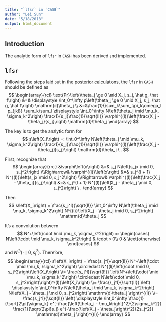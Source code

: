 ```yaml
---
title: "`lfsr` in `CASH`"
author: "Lei Sun"
date: "5/18/2018"
output: html_document
---
```


## Introduction

The analytic form of `lfsr` in `CASH` has been derived and implemented.

## `lfsr`

Following the steps laid out in the [posterior calculations](gd_lik_2.html), the `lfsr` in `CASH` should be defined as
$$
\begin{array}{rcl}
\text{Pr}\left(\theta_j \ge 0 \mid X_j, s_j, \hat g, \hat f\right)
&=&
\displaystyle
\int_0^\infty p\left(\theta_j \ge 0 \mid X_j, s_j, \hat g, \hat f\right) \mathrm{d}\theta_j \\
&=&\frac{1}{\sum_k\sum_l\pi_k\omega_l p_{jkl}}
\sum_k\sum_l
\displaystyle
\int_0^\infty
N\left(\theta_j \mid \mu_k, \sigma_k^2\right)
\frac{1}{s_j}\frac{1}{\sqrt{l!}}
\varphi^{(l)}\left(\frac{X_j - \theta_j}{s_j}\right)
\mathrm{d}\theta_j
\end{array}
$$

The key is to get the analytic form for
$$
s\left(X_i\right)
=:
\int_0^\infty
N\left(\theta_j \mid \mu_k, \sigma_k^2\right)
\frac{1}{s_j}\frac{1}{\sqrt{l!}}
\varphi^{(l)}\left(\frac{X_j - \theta_j}{s_j}\right)
\mathrm{d}\theta_j \ .
$$

First, recognize that
$$
\begin{array}{rrcl}
&\varphi\left(x\right)
&=&
s_j N\left(s_jx \mid 0, s_j^2\right)
\\\Rightarrow&
\varphi^{(l)}\left(x\right)
&=&
s_j^{l + 1} N^{(l)}\left(s_jx \mid 0, s_j^2\right)
\\\Rightarrow&
\varphi^{(l)}\left(\frac{X_j - \theta_j}{s_j}\right)
&=&
s_j^{l + 1} N^{(l)}\left(X_j - \theta_j \mid 0, s_j^2\right) \ .
\end{array}
$$

Then
$$
s\left(X_i\right)
=
\frac{s_j^l}{\sqrt{l!}}
\int_0^\infty
N\left(\theta_j \mid \mu_k, \sigma_k^2\right)
N^{(l)}\left(X_j - \theta_j \mid 0, s_j^2\right)
\mathrm{d}\theta_j
$$

It's a convolution between 
$$
N^+\left(\cdot \mid \mu_k, \sigma_k^2\right) =:
\begin{cases}
N\left(\cdot \mid \mu_k, \sigma_k^2\right) & \cdot > 0\\
0 & \text{otherwise}
\end{cases}
$$
and $N^{(l)}\left(\cdot \mid 0, s_j^2\right)$. Therefore,
$$
\begin{array}{rcl}
s\left(X_i\right) = 
\frac{s_j^l}{\sqrt{l!}}
N^+\left(\cdot \mid \mu_k, \sigma_k^2\right) \circledast
N^{(l)}\left(\cdot \mid 0, s_j^2\right)\left(X_i\right)
\\=
\frac{s_j^l}{\sqrt{l!}}
\left(N^+\left(\cdot \mid \mu_k, \sigma_k^2\right) \circledast
N\left(\cdot \mid 0, s_j^2\right)\right)^{(l)}\left(X_i\right)
\\=
\frac{s_j^l}{\sqrt{l!}}
\left(
\displaystyle
\int_0^\infty
N\left(\theta_j \mid \mu_k, \sigma_k^2\right)
N\left(X_j - \theta_j \mid 0, s_j^2\right)
\mathrm{d}\theta_j
\right)^{(l)}
\\=
\frac{s_j^l}{\sqrt{l!}}
\left(
\displaystyle
\int_0^\infty
\frac{1}{\sqrt{2\pi}\sigma_k}
e^{-\frac{\left(\theta_j - \mu_k\right)^2}{2\sigma_k^2}}
\frac{1}{\sqrt{2\pi}s_j}
e^{-\frac{\left(X_j - \theta_j\right)^2}{2s_j^2}}
\mathrm{d}\theta_j
\right)^{(l)}
\end{array}
$$
